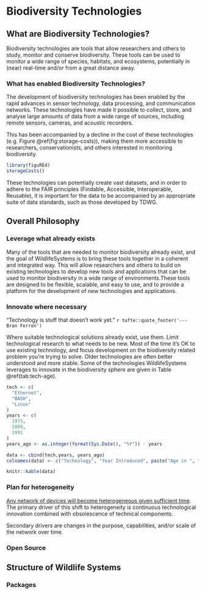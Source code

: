 # Biodiversity Technologies 

## What are Biodiversity Technologies?

Biodiversity technologies are tools that allow researchers and others to study, monitor and
conserve biodiversity. These tools can be used to monitor a wide range of species, habitats, and ecosystems, potentially in (near) real-time and/or from a great distance away.

### What has enabled Biodiversity Technologies?

The development of biodiversity technologies has been enabled by the rapid advances in sensor technology, data processing, and communication networks. These technologies have made it possible to collect, store, and analyse large amounts of data from a wide range of sources, including remote sensors, cameras, and acoustic recorders.

This has been accompanied by a decline in the cost of these technologies (e.g. Figure  \@ref(fig:storage-costs)), making them more accessible to researchers, conservationists, and others interested in monitoring biodiversity.

```r
library(figuREd)
storageCosts()
``` 

These technologies can potentially create vast datasets, and in order to adhere to the FAIR principles (Findable, Accessible, Interoperable, Reusable), it is important for the data to be accompanied by an appropriate suite of data standards, such as those developed by TDWG.

## Overall Philosophy

### Leverage what already exists

Many of the tools that are needed to monitor biodiversity already exist, and the goal of WildlifeSystems is to bring these tools together in a coherent and integrated way. This will allow researchers and others to build on existing technologies to develop new tools and applications that can be used to monitor biodiversity in a wide range of environments.These tools are designed to be flexible, scalable, and easy to use, and to provide a platform for the development of new technologies and applications.

### Innovate where necessary

“Technology is stuff that doesn’t work yet.”
`r tufte::quote_footer('--- Bran Ferren')`  

Where suitable technological solutions already exist, use them. Limit technological research to what needs to be new. Most of the time it's OK to use existing technology, and focus development on the biodiversity related problem you're trying to solve. Older technologies are often better understood and more stable. Some of the technologies WildlifeSystems leverages to innovate in the biodiversity sphere are given in Table \@ref(tab:tech-age).

```r
tech <- c(
  "Ethernet",
  "BASH",
  "Linux"
)
years <- c(
  1973,
  1989,
  1991
)
years_ago <- as.integer(format(Sys.Date(), "%Y")) - years

data <- cbind(tech,years, years_ago)
colnames(data) <- c("Technology", "Year Introduced", paste("Age in ", format(Sys.Date(), "%Y")))

knitr::kable(data)
```

### Plan for heterogeneity

[Any network of devices will become heterogeneous given sufficient time](https://medium.ebaker.me.uk/sensor-networks1-abstracting-heterogeneity-319c0c41c9fa). The primary driver of this shift to heterogeneity is continuous technological innovation combined with obsolescence of technical components. 

Secondary drivers are changes in the purpose, capabilities, and/or scale of the network over time.

### Open Source

## Structure of Wildlife Systems

### Packages
